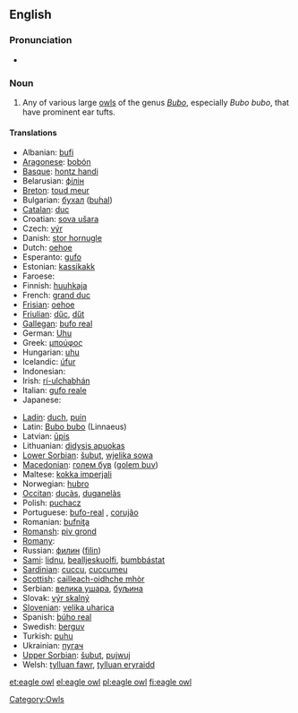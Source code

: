 {{wikipedia}}
==English==

===Pronunciation===
* {{IPA|/'iːgəl'ɑʊl/}}

===Noun===
{{en-noun|sg=[[eagle]] [[owl]]}}

# Any of various large [[owl]]s of the genus ''[[Bubo]]'', especially ''Bubo bubo'', that have prominent ear tufts.

====Translations====
{{top}}
* Albanian: [[bufi]]
* [[Aragonese]]: [[bobón]] {{m}}
* [[Basque]]: [[hontz handi]]
* Belarusian: [[філін]]
* [[Breton]]: [[toud meur]]
* Bulgarian: [[бухал]] ([[buhal]])
* [[Catalan]]: [[duc]]
* Croatian: [[sova ušara]]
* Czech: [[výr]] {{m}}
* Danish: [[stor hornugle]]
* Dutch: [[oehoe]] {{m}}
* Esperanto: [[gufo]]
* Estonian: [[kassikakk]]
* Faroese: [[]]
* Finnish: [[huuhkaja]]
* French: [[grand duc]] {{m}}
* [[Frisian]]: [[oehoe]]
* [[Friulian]]: [[dűc]], [[dűt]]
* [[Gallegan]]: [[bufo real]]
* German: [[Uhu]] {{m}}
* Greek: [[μπούφος]] '' ''
* Hungarian: [[uhu]]
* Icelandic: [[úfur]]
* Indonesian: [[]]
* Irish: [[rí-ulchabhán]]
* Italian: [[gufo reale]] {{m}}
* Japanese: [[]]
{{mid}}
* [[Ladin]]: [[duch]], [[puin]]
* Latin: [[Bubo bubo]] (Linnaeus)
* Latvian: [[ūpis]]
* Lithuanian: [[didysis apuokas]]
* [[Lower Sorbian]]: [[šubut]], [[wjelika sowa]]
* [[Macedonian]]: [[голем був]] ([[golem buv]])
* Maltese: [[kokka imperjali]]
* Norwegian: [[hubro]]
* [[Occitan]]: [[ducàs]], [[duganelàs]]
* Polish: [[puchacz]] '' ''
* Portuguese: [[bufo-real]] {{m}}, [[corujão]] {{m}}
* Romanian: [[bufniţa]]
* [[Romansh]]: [[piv grond]]
* [[Romany]]: [[]]
* Russian: [[филин]] ([[filin]]) '' ''
* [[Sami]]: [[lidnu]], [[bealljeskuolfi]], [[bumbbástat]]
* [[Sardinian]]: [[cuccu]], [[cuccumeu]]
* [[Scottish]]: [[cailleach-oidhche mhòr]]
* Serbian: [[велика ушара]], [[буљина]]
* Slovak: [[výr skalný]]
* [[Slovenian]]: [[velika uharica]]
* Spanish: [[búho real]] {{m}}
* Swedish: [[berguv]]
* Turkish: [[puhu]]
* Ukrainian: [[пугач]]
* [[Upper Sorbian]]: [[šubut]], [[pujwuj]]
* Welsh: [[tylluan fawr]], [[tylluan eryraidd]]
{{bottom}}

[[Category:Owls]]

[[et:eagle owl]]
[[el:eagle owl]]
[[pl:eagle owl]]
[[fi:eagle owl]]